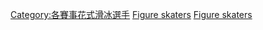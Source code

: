 {{Commons category|Olympic figure skaters}}
[[Category:各賽事花式滑冰選手|Category:各賽事花式滑冰選手]]
[[Category:冬季奧運各項目運動員|Figure skaters]]
[[Category:奥林匹克运动会花样滑冰比赛|Figure skaters]]